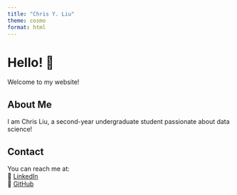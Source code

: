```yaml
---
title: "Chris Y. Liu"
theme: cosmo
format: html
---
```


# Hello! 👋  
Welcome to my website!  

## About Me  
I am Chris Liu, a second-year undergraduate student passionate about data science!  

## Contact  
You can reach me at:  
🔗 [LinkedIn](https://www.linkedin.com/in/chrisyliu1/)  
📂 [GitHub](https://github.com/cliuc)  
